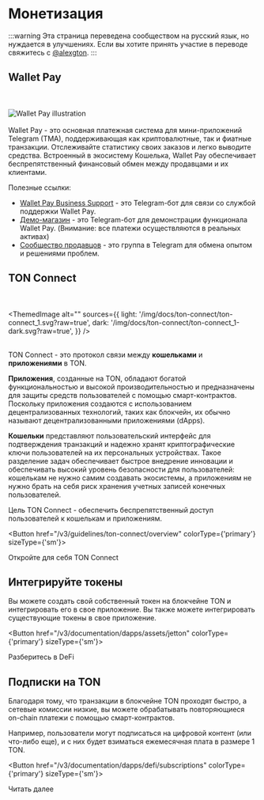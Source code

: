 
# Монетизация

:::warning
Эта страница переведена сообществом на русский язык, но нуждается в улучшениях. Если вы хотите принять участие в переводе свяжитесь с [@alexgton](https://t.me/alexgton).
:::

## Wallet Pay

<br></br>
<img src="https://storage.googleapis.com/ton-strapi/reason_Card5_19eeac1401/reason_Card5_19eeac1401.png" alt="Wallet Pay illustration"/>
<br></br>
Wallet Pay - это основная платежная система для мини-приложений Telegram (TMA), поддерживающая как криптовалютные, так и фиатные транзакции. Отслеживайте статистику своих заказов и легко выводите средства.
Встроенный в экосистему Кошелька, Wallet Pay обеспечивает беспрепятственный финансовый обмен между продавцами и их клиентами.

Полезные ссылки:

- [Wallet Pay Business Support](https://t.me/WalletPay_supportbot) - это Telegram-бот для связи со службой поддержки Wallet Pay.
- [Демо-магазин](https://t.me/PineAppleDemoWPStoreBot) - это Telegram-бот для демонстрации функционала Wallet Pay. (Внимание: все платежи осуществляются в реальных активах)
- [Сообщество продавцов](https://t.me/+6TReWBEyZxI5Njli) - это группа в Telegram для обмена опытом и решениями проблем.

## TON Connect

<br></br>
<ThemedImage
  alt=""
  sources={{
    light: '/img/docs/ton-connect/ton-connect_1.svg?raw=true',
    dark: '/img/docs/ton-connect/ton-connect_1-dark.svg?raw=true',
  }}
/>
<br></br>

TON Connect - это протокол связи между **кошельками** и **приложениями** в TON.

**Приложения**, созданные на TON, обладают богатой функциональностью и высокой производительностью и предназначены для защиты средств пользователей с помощью смарт-контрактов. Поскольку приложения создаются с использованием децентрализованных технологий, таких как блокчейн, их обычно называют децентрализованными приложениями (dApps).

**Кошельки** представляют пользовательский интерфейс для подтверждения транзакций и надежно хранят криптографические ключи пользователей на их персональных устройствах. Такое разделение задач обеспечивает быстрое внедрение инновации и обеспечивать высокий уровень безопасности для пользователей: кошелькам не нужно самим создавать экосистемы, а приложениям не нужно брать на себя риск хранения учетных записей конечных пользователей.

Цель TON Connect - обеспечить беспрепятственный доступ пользователей к кошелькам и приложениям.

<Button href="/v3/guidelines/ton-connect/overview" colorType={'primary'} sizeType={'sm'}>

Откройте для себя TON Connect

</Button>

## Интегрируйте токены

Вы можете создать свой собственный токен на блокчейне TON и интегрировать его в свое приложение. Вы также можете интегрировать существующие токены в свое приложение.

<Button href="/v3/documentation/dapps/assets/jetton" colorType={'primary'} sizeType={'sm'}>

Разберитесь в DeFi

</Button>

## Подписки на TON

Благодаря тому, что транзакции в блокчейне TON проходят быстро, а сетевые комиссии низкие, вы можете обрабатывать повторяющиеся on-chain платежи с помощью смарт-контрактов.

Например, пользователи могут подписаться на цифровой контент (или что-либо еще), и с них будет взиматься ежемесячная плата в размере 1 TON.

<Button href="/v3/documentation/dapps/defi/subscriptions" colorType={'primary'} sizeType={'sm'}>

Читать далее

</Button>
